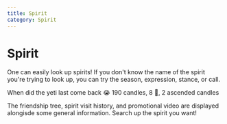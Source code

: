 ```yaml
---
title: Spirit
category: Spirit
---
```



# Spirit

One can easily look up spirits! If you don't know the name of the spirit you're trying to look up, you can try the season, expression, stance, or call.

<DiscordMessages rounded>
	<DiscordMessage author={{ avatar: lucía.avatarIcon, username: lucía.name }}>
		When did the yeti last come back 😭
	</DiscordMessage>
	<DiscordMessage
		author={{ avatar: caelus.avatarIcon, username: caelus.name }}
		interaction={{ author: { avatar: lucía.avatarIcon, username: lucía.name }, command: "/spirit" }}
	>
		<DiscordMessageEmbed
			title="Bearhug Hermit"
			url="https://sky-children-of-the-light.fandom.com/Bearhug_Hermit"
			fields={[
				{ name: "Realm", value: "Valley of Triumph", inline: true },
				{ name: "Season", value: "Dreams", inline: true },
				{ name: "Expression", value: "Bearhug", inline: true },
				{ name: "Travelling", value: "#75 24 November 2022", inline: true },
			]}
			image={new URL("spirits/bearhug_hermit/friendship_tree.webp", CDN_URL)}
		>
			190 candles, 8 🩵, 2 ascended candles
			<DiscordLink
				href={new URL("spirits/bearhug_hermit/marketing_video.mp4", CDN_URL)}
				title="Promotional Video"
			></DiscordLink>
		</DiscordMessageEmbed>
	</DiscordMessage>
</DiscordMessages>

The friendship tree, spirit visit history, and promotional video are displayed alongisde some general information. Search up the spirit you want!
